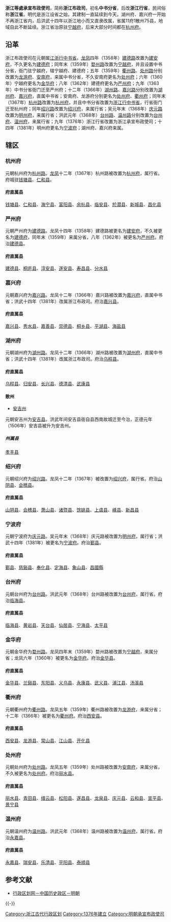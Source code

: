 {{古代行政区
|行政区名        =浙江等處承宣布政使司
|行政区图片 =[[File:West_Lake.JPG|300px]]
|朝代          =[[明朝|大明]]
|上级          =[[户部|户部]]
|原称          =[[浙江行中书省|浙江行中书省]]
|简称          =[[浙江省|浙江省]]
|设立          =大明洪武九年（1376年）
|行政区        =[[中国一级行政区|一级行政区]]
|辖境          =今[[浙江省|浙江省]]
|方言          =[[吴语|吴语]]
|毗邻          =[[南直隶|南直隶]]<br>[[福建等處承宣布政使司|福建等處承宣布政使司]]<br>[[江西等處承宣布政使司|江西等處承宣布政使司]]
|政府官署      =浙江等處承宣布政使司衙门
|驻地          =[[杭州府|杭州府]]
|下级行政区    =[[杭州府|杭州府]]、[[严州府|严州府]]、[[嘉兴府|嘉兴府]]、<br>[[湖州府|湖州府]]、[[绍兴府|绍兴府]]、[[宁波府|宁波府]]、<br>[[衢州府|衢州府]]、[[台州府|台州府]]、[[金华府|金华府]]、<br>[[处州府|处州府]]、[[温州府|温州府]]
}}
'''浙江等處承宣布政使司'''，简称'''浙江布政司'''，初名'''中书分省'''，后改'''浙江行省'''，民间俗称'''浙江省'''。明代是浙江设省之始，其建制一直延续到今天。湖州府、嘉兴府一开始不再浙江省内，后洪武十四年以浙江地小而又直隶改属，省属11府1散州75县，地域自此不断延续。浙江省治原驻[[宁越府|宁越府]]，后来大部分时间都在[[杭州府|杭州府]]。

==沿革==
浙江布政使司在元朝属[[江浙等处行中书省|江浙行中书省]]。[[龍鳳_(韓林兒)|龙凤]]四年（1358年）[[建德路|建德路]]改置为[[建安府|建安府]]，不久更名为[[建德府|建德府]]；同年末（1359年）[[婺州路|婺州路]]改置为[[宁越府|宁越府]]，并且设置中书分省，衙门驻宁越府，辖宁越府、建德府；五年（1359年）[[衢州路|衢州路]]、[[处州路|处州路]]分别改置为[[龙游府|龙游府]]、[[安南府|安南府]]，来属中书分省，不久安南府更名为[[处州府|处州府]]；六年（1360年）宁越府更名为[[金华府|金华府]]；八年（1362年）建德府更名为[[严州府|严州府]]；九年（1363年）中书分省衙门迁至严州府；十二年（1366年）[[湖州路|湖州路]]、[[嘉兴路|嘉兴路]]分别改置为[[湖州府|湖州府]]、[[嘉兴府|嘉兴府]]，直属中书省；安南府、龙游府分别更名为[[处州府|处州府]]、[[衢州府|衢州府]]；同年末（1367年）[[杭州路_(元朝)|杭州路]]改置为[[杭州府|杭州府]]，并且中书分省改置为[[浙江行中书省|浙江行中书省]]，行省衙门迁至杭州府；同年[[绍兴路|绍兴路]]改置为[[绍兴府|绍兴府]]，来属行省；吴元年末（1368年）[[庆元路|庆元路]]改置为[[明州府|明州府]]，来属行省；洪武元年（1368年）[[台州路|台州路]]、[[温州路|温州路]]分别改置为[[台州府|台州府]]、[[温州府|温州府]]，来属行省；九年（1376年）浙江行省改置为浙江承宣布政使司；十四年（1381年）明州府更名为[[宁波府|宁波府]]；湖州府、嘉兴府来属。

==辖区==
===杭州府===
元朝杭州府为[[杭州路_(元朝)|杭州路]]。[[龍鳳_(韓林兒)|龙凤]]十二年（1367年）杭州路被改置为[[杭州府|杭州府]]，属行省。府城驻[[钱塘县|钱塘县]]、[[仁和县|仁和县]]。

====府直属县====
[[钱塘县|钱塘县]]、[[仁和县|仁和县]]、[[海宁县|海宁县]]、[[富阳县|富阳县]]、[[余杭县|余杭县]]、[[临安县|临安县]]、[[於潜县|於潜县]]、[[新城县_(浙江)|新城县]]、[[昌化县_(浙江省)|昌化县]]

===严州府===
元朝严州府为[[建德路|建德路]]。龙凤十四年（1358年）建德路被更名为[[建安府|建安府]]，不久被更名为[[建德府|建德府]]，同年末（1359年）来属分省，八年（1362年）被更名为[[严州府|严州府]]。府治[[建德县|建德县]]。

====府直属县====
[[建德县|建德县]]、[[桐庐县|桐庐县]]、[[淳安县|淳安县]]、[[遂安县|遂安县]]、[[寿昌县|寿昌县]]、[[分水县|分水县]]

===嘉兴府===
元朝嘉兴府为[[嘉兴路|嘉兴路]]。龙凤十二年（1366年）嘉兴路被改置为[[嘉兴府|嘉兴府]]，直属中书省；洪武十四年（1381年）改属浙江布政司。府治[[嘉兴县|嘉兴县]]。

====府直属县====
[[嘉兴县|嘉兴县]]、[[秀水县|秀水县]]、[[嘉善县|嘉善县]]、[[崇德县|崇德县]]、[[桐乡县_(明朝)|桐乡县]]、[[平湖县|平湖县]]、[[海盐县|海盐县]]

===湖州府===
元朝湖州府为[[湖州路|湖州路]]。龙凤十二年（1366年）湖州路被改置为[[湖州府|湖州府]]，直属中书省；洪武十四年（1381年）改属浙江布政司。府治[[乌程县|乌程县]]。

====府直属县====
[[乌程县|乌程县]]、[[归安县|归安县]]、[[长兴县|长兴县]]、[[德清县|德清县]]、[[武康县|武康县]]

====散州====
*[[安吉州|安吉州]]
元朝安吉州为[[安吉县|安吉县]]。洪武年间安吉县衙自县西南故城迁至今治，正德元年（1506年）安吉县被升为安吉州。

=====州属县=====
[[孝丰县|孝丰县]]

===绍兴府===
元朝绍兴府为[[绍兴路|绍兴路]]。龙凤十二年（1367年）被改置为[[绍兴府|绍兴府]]，属行省。府治[[山阴县|山阴县]]、[[会稽县|会稽县]]。

====府直属县====
[[山阴县|山阴县]]、[[会稽县|会稽县]]、[[萧山县|萧山县]]、[[诸暨县|诸暨县]]、[[馀姚县|馀姚县]]、[[上虞县|上虞县]]、[[嵊县|嵊县]]、[[新昌县|新昌县]]

===宁波府===
元朝宁波府为[[庆元路|庆元路]]。吴元年末（1368年）庆元路被改置为[[明州府|明州府]]，属行省；洪武十四年（1381年）被更名为[[宁波府|宁波府]]。府治[[鄞县|鄞县]]。

====府直属县====
[[鄞县|鄞县]]、[[慈谿县|慈谿县]]、[[奉化县|奉化县]]、[[定海县|定海县]]、[[象山县|象山县]]、[[昌國縣_(浙江)|昌國縣]]

===台州府===
元朝台州府为[[台州路|台州路]]。洪武元年（1368年）台州路被改置为[[台州府|台州府]]，属行省。府治[[临海县|临海县]]。

====府直属县====
[[临海县|临海县]]、[[黄岩县|黄岩县]]、[[天台县|天台县]]、[[仙居县|仙居县]]、[[宁海县_(浙江省)|宁海县]]、[[太平县_(成化)|太平县]]

===金华府===
元朝金华府为[[婺州路|婺州路]]。龙凤四年末（1359年）婺州路被改置为[[宁越府|宁越府]]，来属分省；龙凤六年（1360年）被更名为[[金华府|金华府]]。府治[[金华县|金华县]]。

====府直属县====
[[金华县|金华县]]、[[兰谿县|兰谿县]]、[[东阳县|东阳县]]、[[义乌县|义乌县]]、[[永康县|永康县]]、[[武义县|武义县]]、[[浦江县|浦江县]]、[[汤溪县|汤溪县]]

===衢州府===
元朝衢州府为[[衢州路|衢州路]]。龙凤五年（1359年）衢州路被改置为[[龙游府|龙游府]]，来属分省；十二年（1366年）被更名为[[衢州府|衢州府]]。府治[[西安县|西安县]]。

====府直属县====
[[西安县|西安县]]、[[龙游县|龙游县]]、[[常山县|常山县]]、[[江山县|江山县]]、[[开化县|开化县]]

===处州府===
元朝处州府为[[处州路|处州路]]。龙凤五年（1359年）处州路被改置为[[安南府|安南府]]，来属分省，不久被更名为[[处州府|处州府]]。府治[[麗水縣_(處州)|丽水县]]。

====府直属县====
[[丽水县|丽水县]]、[[青田县|青田县]]、[[缙云县|缙云县]]、[[松阳县|松阳县]]、[[遂昌县|遂昌县]]、[[龙泉县|龙泉县]]、[[庆元县|庆元县]]、[[云和县|云和县]]、[[宣平縣_(浙江省)|宣平县]]、[[景宁县|景宁县]]

===温州府===
元朝温州府为[[温州路|温州路]]。洪武元年（1368年）温州路被改置为[[温州府|温州府]]，属行省。府治[[永嘉县|永嘉县]]。

====府直属县====
[[永嘉县|永嘉县]]、[[瑞安县|瑞安县]]、[[乐清县|乐清县]]、[[平阳县|平阳县]]、[[泰顺县|泰顺县]]

==参考文献==
*[https://web.archive.org/web/20070807162923/http://www.xzqh.org/lishi/12ming/10.htm 行政区划网－中国历史政区－明朝]

{{-}}
{{Geographic Location
|西北 = 
|北 = [[南直隶|南直隶]]
|東北 = 
|西 = [[江西承宣布政使司|江西承宣布政使司]]
|中央 = 浙江承宣布政使司
|東 = [[东海|东海]]
|西南 = 
|南 = [[福建承宣布政使司|福建承宣布政使司]]
|東南 =
}}
{{明朝行政区划|nocat}}
[[Category:浙江古代行政区划|Category:浙江古代行政区划]]
[[Category:1376年建立|Category:1376年建立]]
[[Category:明朝承宣布政使司|Category:明朝承宣布政使司]]